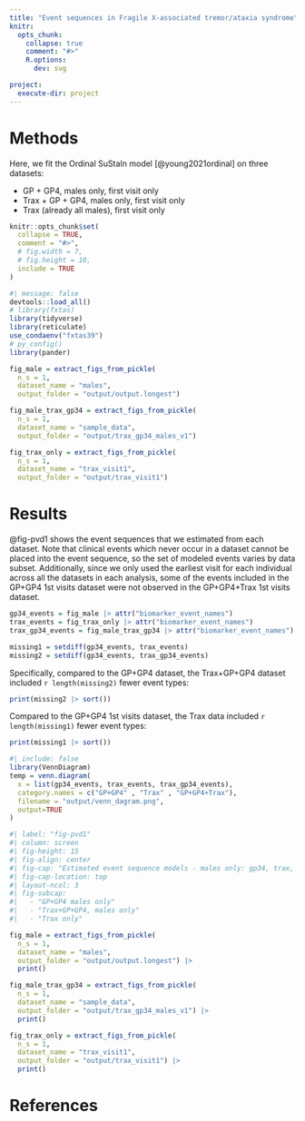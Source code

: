 ```yaml
---
title: "Event sequences in Fragile X-associated tremor/ataxia syndrome"
knitr:
  opts_chunk: 
    collapse: true
    comment: "#>" 
    R.options:  
      dev: svg

project:
  execute-dir: project
---
```


```{=html}
<style>
.quarto-figure-center > figure {
text-align: center;
}
</style>
```

# Methods

Here, we fit the Ordinal SuStaIn model [@young2021ordinal] on three datasets:

- GP + GP4, males only, first visit only
- Trax + GP + GP4, males only, first visit only
- Trax (already all males), first visit only

```r
knitr::opts_chunk$set(
  collapse = TRUE,
  comment = "#>",
  # fig.width = 7, 
  # fig.height = 10,
  include = TRUE
)
```

```r
#| message: false
devtools::load_all()
# library(fxtas)
library(tidyverse)
library(reticulate)
use_condaenv("fxtas39")
# py_config()
library(pander)
```

```r
fig_male = extract_figs_from_pickle(
  n_s = 1,
  dataset_name = "males",
  output_folder = "output/output.longest")
```

```r
fig_male_trax_gp34 = extract_figs_from_pickle(
  n_s = 1,
  dataset_name = "sample_data",
  output_folder = "output/trax_gp34_males_v1")

fig_trax_only = extract_figs_from_pickle(
  n_s = 1,
  dataset_name = "trax_visit1",
  output_folder = "output/trax_visit1")
```

# Results

@fig-pvd1 shows the event sequences that we estimated from each dataset. Note that clinical events which never occur in a dataset cannot be placed into the event sequence, so the set of modeled events varies by data subset. Additionally, since we only used the earliest visit for each individual across all the datasets in each analysis, some of the events included in the GP+GP4 1st visits dataset were not observed in the GP+GP4+Trax 1st visits dataset.

```r
gp34_events = fig_male |> attr("biomarker_event_names")
trax_events = fig_trax_only |> attr("biomarker_event_names")
trax_gp34_events = fig_male_trax_gp34 |> attr("biomarker_event_names")
```

```r
missing1 = setdiff(gp34_events, trax_events)
missing2 = setdiff(gp34_events, trax_gp34_events)
```

Specifically,  compared to the GP+GP4 dataset, the Trax+GP+GP4 dataset included `r length(missing2)` fewer event types:

```r
print(missing2 |> sort())
```

Compared to the GP+GP4 1st visits dataset, the Trax data included `r length(missing1)` fewer event types:

```r
print(missing1 |> sort())
```



```r
#| include: false
library(VennDiagram)
temp = venn.diagram(
  x = list(gp34_events, trax_events, trax_gp34_events),
  category.names = c("GP+GP4" , "Trax" , "GP+GP4+Trax"),
  filename = "output/venn_dagram.png",
  output=TRUE
)
```

```r
#| label: "fig-pvd1"
#| column: screen
#| fig-height: 15
#| fig-align: center
#| fig-cap: "Estimated event sequence models - males only: gp34, trax, and gp34+trax"
#| fig-cap-location: top
#| layout-ncol: 3
#| fig-subcap:
#|   - "GP+GP4 males only"
#|   - "Trax+GP+GP4, males only" 
#|   - "Trax only"

fig_male = extract_figs_from_pickle(
  n_s = 1,
  dataset_name = "males",
  output_folder = "output/output.longest") |> 
  print()

fig_male_trax_gp34 = extract_figs_from_pickle(
  n_s = 1,
  dataset_name = "sample_data",
  output_folder = "output/trax_gp34_males_v1") |> 
  print()

fig_trax_only = extract_figs_from_pickle(
  n_s = 1,
  dataset_name = "trax_visit1",
  output_folder = "output/trax_visit1") |> 
  print()

```

# References {.unnumbered}

::: {#refs}
:::
